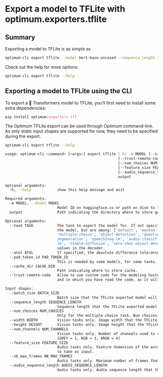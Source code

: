 <!--Copyright 2023 The HuggingFace Team. All rights reserved.

Licensed under the Apache License, Version 2.0 (the "License"); you may not use this file except in compliance with
the License. You may obtain a copy of the License at

http://www.apache.org/licenses/LICENSE-2.0

Unless required by applicable law or agreed to in writing, software distributed under the License is distributed on
an "AS IS" BASIS, WITHOUT WARRANTIES OR CONDITIONS OF ANY KIND, either express or implied. See the License for the
specific language governing permissions and limitations under the License.
-->

# Export a model to TFLite with optimum.exporters.tflite

## Summary

Exporting a model to TFLite is as simple as

```bash
optimum-cli export tflite --model bert-base-uncased --sequence_length 128 bert_tflite/
```

Check out the help for more options:

```bash
optimum-cli export tflite --help
```

## Exporting a model to TFLite using the CLI

To export a 🤗 Transformers model to TFLite, you'll first need to install some extra dependencies:

```bash
pip install optimum[exporters-tf]
```

The Optimum TFLite export can be used through Optimum command-line. As only static input shapes are supported for now, they need to be specified during the export.

```bash
optimum-cli export tflite --help

usage: optimum-cli <command> [<args>] export tflite [-h] -m MODEL [--task TASK] [--atol ATOL] [--pad_token_id PAD_TOKEN_ID] [--cache_dir CACHE_DIR]
                                                    [--trust-remote-code] [--batch_size BATCH_SIZE] [--sequence_length SEQUENCE_LENGTH]
                                                    [--num_choices NUM_CHOICES] [--width WIDTH] [--height HEIGHT] [--num_channels NUM_CHANNELS]
                                                    [--feature_size FEATURE_SIZE] [--nb_max_frames NB_MAX_FRAMES]
                                                    [--audio_sequence_length AUDIO_SEQUENCE_LENGTH]
                                                    output

optional arguments:
  -h, --help            show this help message and exit

Required arguments:
  -m MODEL, --model MODEL
                        Model ID on huggingface.co or path on disk to load model from.
  output                Path indicating the directory where to store generated TFLite model.

Optional arguments:
  --task TASK           The task to export the model for. If not specified, the task will be auto-inferred based on the model. Available tasks depend on
                        the model, but are among: ['default', 'masked-lm', 'causal-lm', 'seq2seq-lm', 'sequence-classification', 'token-classification',
                        'multiple-choice', 'object-detection', 'question-answering', 'image-classification', 'image-segmentation', 'masked-im', 'semantic-
                        segmentation', 'speech2seq-lm', 'audio-classification', 'audio-frame-classification', 'audio-ctc', 'audio-xvector', 'vision2seq-
                        lm', 'stable-diffusion', 'zero-shot-object-detection']. For decoder models, use `xxx-with-past` to export the model using past key
                        values in the decoder.
  --atol ATOL           If specified, the absolute difference tolerance when validating the model. Otherwise, the default atol for the model will be used.
  --pad_token_id PAD_TOKEN_ID
                        This is needed by some models, for some tasks. If not provided, will attempt to use the tokenizer to guess it.
  --cache_dir CACHE_DIR
                        Path indicating where to store cache.
  --trust-remote-code   Allow to use custom code for the modeling hosted in the model repository. This option should only be set for repositories you trust
                        and in which you have read the code, as it will execute on your local machine arbitrary code present in the model repository.

Input shapes:
  --batch_size BATCH_SIZE
                        Batch size that the TFLite exported model will be able to take as input.
  --sequence_length SEQUENCE_LENGTH
                        Sequence length that the TFLite exported model will be able to take as input.
  --num_choices NUM_CHOICES
                        Only for the multiple-choice task. Num choices that the TFLite exported model will be able to take as input.
  --width WIDTH         Vision tasks only. Image width that the TFLite exported model will be able to take as input.
  --height HEIGHT       Vision tasks only. Image height that the TFLite exported model will be able to take as input.
  --num_channels NUM_CHANNELS
                        Vision tasks only. Number of channels used to represent the image that the TFLite exported model will be able to take as input.
                        (GREY = 1, RGB = 3, ARGB = 4)
  --feature_size FEATURE_SIZE
                        Audio tasks only. Feature dimension of the extracted features by the feature extractor that the TFLite exported model will be able
                        to take as input.
  --nb_max_frames NB_MAX_FRAMES
                        Audio tasks only. Maximum number of frames that the TFLite exported model will be able to take as input.
  --audio_sequence_length AUDIO_SEQUENCE_LENGTH
                        Audio tasks only. Audio sequence length that the TFLite exported model will be able to take as input.
```
